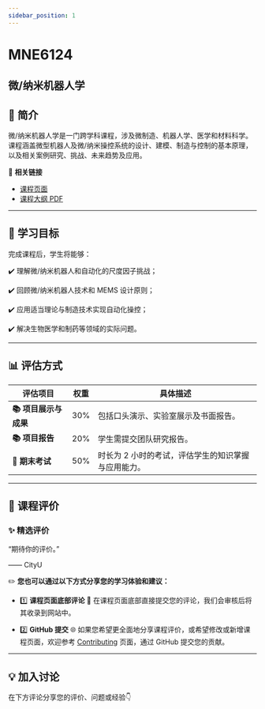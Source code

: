 ```yaml
---
sidebar_position: 1
---
```


# MNE6124
## 微/纳米机器人学

## **📘 简介**
微/纳米机器人学是一门跨学科课程，涉及微制造、机器人学、医学和材料科学。课程涵盖微型机器人及微/纳米操控系统的设计、建模、制造与控制的基本原理，以及相关案例研究、挑战、未来趋势及应用。

🔗 **相关链接**
- [课程页面](https://www.cityu.edu.hk/catalogue/pg/202425/course/MNE6124.htm)
- [课程大纲 PDF](https://www.cityu.edu.hk/catalogue/pg/202425/course/MNE6124.pdf)

---

## **🎯 学习目标**

完成课程后，学生将能够：

✔️ 理解微/纳米机器人和自动化的尺度因子挑战；

✔️ 回顾微/纳米机器人技术和 MEMS 设计原则；

✔️ 应用适当理论与制造技术实现自动化操控；

✔️ 解决生物医学和制药等领域的实际问题。

---

## **📊 评估方式**

| **评估项目**            | **权重** | **具体描述**                                                                                     |
|------------------------|---------|---------------------------------------------------------------------------------------------------|
| **📚 项目展示与成果**    | 30%     | 包括口头演示、实验室展示及书面报告。                                                             |
| **📚 项目报告**          | 20%     | 学生需提交团队研究报告。                                                                         |
| **📖 期末考试**          | 50%     | 时长为 2 小时的考试，评估学生的知识掌握与应用能力。                                              |

---

## **💬 课程评价**

### ✨ **精选评价**
<div className={commentStyles.commentBox}>
    <p className={commentStyles.commentText}>
        “期待你的评价。”
    </p>
    <p className={commentStyles.commentAuthor}>—— CityU</p>
</div>

✏️ **您也可以通过以下方式分享您的学习体验和建议：**

- 1️⃣ **课程页面底部评论**
💬 在课程页面底部直接提交您的评论，我们会审核后将其收录到网站中。

- 2️⃣ **GitHub 提交**
🌐 如果您希望更全面地分享课程评价，或希望修改或新增课程页面，欢迎参考 [Contributing](https://penjc.github.io/CityU/contributing) 页面，通过 GitHub 提交您的贡献。

---

## **💡 加入讨论**

在下方评论分享您的评价、问题或经验👇
<Utterances />